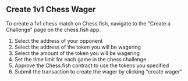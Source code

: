## Create 1v1 Chess Wager

To create a 1v1 chess match on Chess.fish, navigate to the "Create a Challenge" page on the chess.fish app.

1) Select the address of your opponent
2) Select the address of the token you will be wagering
3) Select the amount of the token you will be wagering
4) Set the time limit for each game in the chess challenge
5) Approve the Chess.fish contract to use the tokens you specified
6) Submit the transaction to create the wager by clicking "create wager"